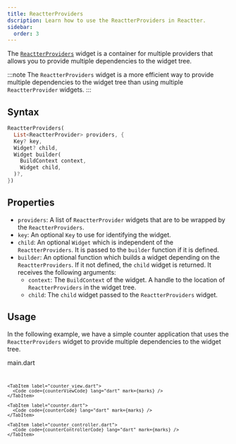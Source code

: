 ```yaml
---
title: ReactterProviders
dscription: Learn how to use the ReactterProviders in Reactter.
sidebar:
  order: 3
---
```



The <HT><a href="https://pub.dev/documentation/flutter_reactter/latest/flutter_reactter/ReactterProviders-class.html">`ReactterProviders`</a></HT> widget is a container for multiple providers that allows you to provide multiple dependencies to the widget tree. 

:::note
The <HT>`ReactterProviders`</HT> widget is a more efficient way to provide multiple dependencies to the widget tree than using multiple <HT>`ReactterProvider`</HT> widgets.
:::

## Syntax

```dart showLineNumbers=false
ReactterProviders(
  List<ReactterProvider> providers, {
  Key? key,
  Widget? child,
  Widget builder(
    BuildContext context,
    Widget child,
  )?,
})
```

## Properties

- `providers`: A list of <HT>`ReactterProvider`</HT> widgets that are to be wrapped by the <HT>`ReactterProviders`</HT>.
- `key`: An optional <HT>`Key`</HT> to use for identifying the widget.
- `child`: An optional <HT>`Widget`</HT> which is independent of the <HT>`ReactterProviders`</HT>.
  It is passed to the <HM>`builder`</HM> function if it is defined.
- <HM>`builder`</HM>: An optional function which builds a widget depending on the <HT>`ReactterProviders`</HT>. If it not defined, the <HT>`child`</HT> widget is returned.
It receives the following arguments:
  - `context`: The <HM>`BuildContext`</HM> of the widget. A handle to the location of <HT>`ReactterProviders`</HT> in the widget tree.
  - `child`: The `child` widget passed to the <HT>`ReactterProviders`</HT> widget.

## Usage

In the following example, we have a simple counter application that uses the <HT>`ReactterProviders`</HT> widget to provide multiple dependencies to the widget tree.

<CodeTabs>
  <ZappButton path="examples/reactter_providers"/>

  <Tabs>
    <TabItem label="main.dart">
      <HM single slot="label">main.dart</HM>
      <Code code={mainCode} lang="dart" mark={[...marks, {range:  "14-31"}]} />
    </TabItem>

    <TabItem label="counter_view.dart">
      <Code code={counterViewCode} lang="dart" mark={marks} />
    </TabItem>

    <TabItem label="counter.dart">
      <Code code={counterCode} lang="dart" mark={marks} />
    </TabItem>

    <TabItem label="counter_controller.dart">
      <Code code={counterControllerCode} lang="dart" mark={marks} />
    </TabItem>
  </Tabs>
</CodeTabs>
